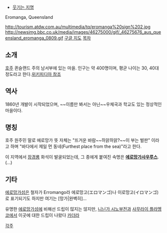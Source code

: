 * [[웃기는 지명]]

Eromanga, Queensland

http://tourism.atdw.com.au/multimedia/tq/eromanga%20sign%202.jpg
http://newsimg.bbc.co.uk/media/images/46275000/gif/_46275676_aus_queensland_eromanga_0809.gif
[http://goo.gl/maps/TgCBw 구글 지도]
[[목차]]


== 소개 ==
[[호주]] 퀸슬랜드 주의 남서부에 있는 마을. 인구는 약 400명이며, 평균 나이는 30, 40대 정도라고 한다.[http://en.wikipedia.org/wiki/Eromanga,_Queensland 위키피디아 참조]

== 역사 ==
1860년 개발이 시작되었으며, ~~이름만 봐서는 아닌~~우체국과 학교도 있는 정상적인 마을이다.

== 명칭 ==

호주 원주민 말로 에로망가 뜻 자체는 "뜨거운 바람~~하앍하앍?~~이 부는 벌판" 이라고 하며 "바다에서 제일 먼 동네(Furthest place from the sea)"라고 한다. 

이 지역에서 [[장경룡]] 화석이 발굴되었는데, 그 종에게 붙여진 속명은 '''[[에로망가사우루스]]'''.(...)

== 기타 ==

[[에로망가섬]]은 철자가 Erromango라 에로망고(エロマンゴ)나 이로망고(イロマンゴ)로 표기되기도 하지만 여기는 [망가|완벽히]...

유명한 [[에로망가섬]]에 비해선 드립이 많지는 않지만, [[니닌가 시노부전]]과 [[사무라이 플라멩코]]에서 이곳에 대한 드립이 나왔다 [[카더라]]

[[각주]]
